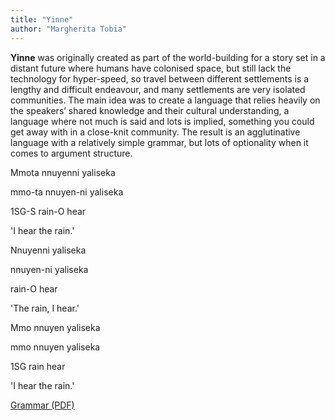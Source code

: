 ```yaml
---
title: "Yinne"
author: "Margherita Tobia"
---
```


**Yinne** was originally created as part of the world-building for a story set in a distant future where humans have colonised space, but still lack the technology for hyper-speed, so travel between different settlements is a lengthy and difficult endeavour, and many settlements are very isolated communities. The main idea was to create a language that relies heavily on the speakers' shared knowledge and their cultural understanding, a language where not much is said and lots is implied, something you could get away with in a close-knit community. The result is an agglutinative language with a relatively simple grammar, but lots of optionality when it comes to argument structure.

```{=html}
<div data-gloss>
  <p class="gloss__line--original">Mmota nnuyenni yaliseka</p>
  <p>mmo-ta nnuyen-ni yaliseka</p>
  <p>1SG-S rain-O hear</p>
  <p>'I hear the rain.'</p>
</div>

<div data-gloss>
  <p class="gloss__line--original">Nnuyenni yaliseka</p>
  <p>nnuyen-ni yaliseka</p>
  <p>rain-O hear</p>
  <p>'The rain, I hear.'</p>
</div>

<div data-gloss>
  <p class="gloss__line--original">Mmo nnuyen yaliseka</p>
  <p>mmo nnuyen yaliseka</p>
  <p>1SG rain hear</p>
  <p>'I hear the rain.'</p>
</div>

<a class="btn btn-primary" href="../showcase/yinne-tobia.pdf" target="_blank" role="button">Grammar (PDF)</a>
```
